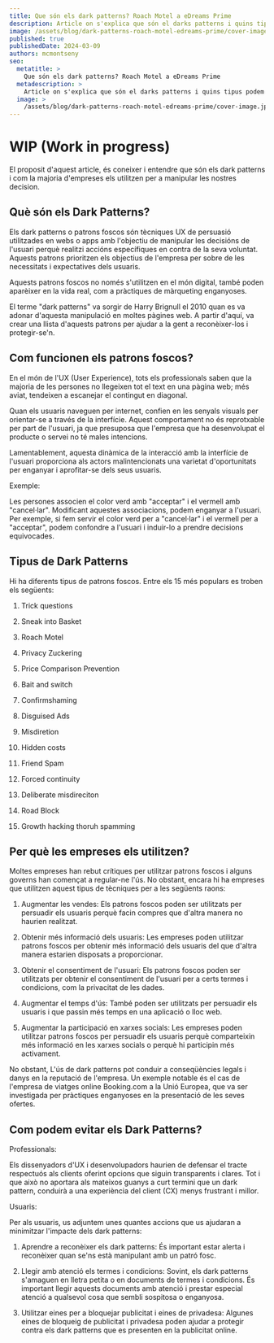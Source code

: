 ```yaml
---
title: Que són els dark patterns? Roach Motel a eDreams Prime
description: Article on s'explica que són el darks patterns i quins tipus podem trobar. Finalment és mostra un exemple d'un possible ús de Roach Motel per part de eDreams Prime.
image: /assets/blog/dark-patterns-roach-motel-edreams-prime/cover-image.jpg
published: true
publishedDate: 2024-03-09
authors: mcmontseny
seo:
  metatitle: >
    Que són els dark patterns? Roach Motel a eDreams Prime
  metadescription: >
    Article on s'explica que són el darks patterns i quins tipus podem trobar. Finalment és mostra un exemple d'un possible ús de Roach Motel per part de eDreams Prime.
  image: >
    /assets/blog/dark-patterns-roach-motel-edreams-prime/cover-image.jpg
---
```


# WIP (Work in progress)

El proposit d'aquest article, és coneixer i entendre que són els dark patterns i com la majoria d'empreses els utilitzen per a manipular les nostres decision.

## Què són els Dark Patterns?

Els dark patterns o patrons foscos són tècniques UX de persuasió utilitzades en webs o apps amb l'objectiu de manipular les decisións de l'usuari perquè realitzi accións específiques en contra de la seva voluntat. Aquests patrons prioritzen els objectius de l'empresa per sobre de les necessitats i expectatives dels usuaris.

Aquests patrons foscos no només s'utilitzen en el món digital, també poden aparèixer en la vida real, com a pràctiques de màrqueting enganyoses.

El terme "dark patterns" va sorgir de Harry Brignull el 2010 quan es va adonar d'aquesta manipulació en moltes pàgines web. A partir d'aquí, va crear una llista d'aquests patrons per ajudar a la gent a reconèixer-los i protegir-se'n.

## Com funcionen els patrons foscos?

En el món de l'UX (User Experience), tots els professionals saben que la majoria de les persones no llegeixen tot el text en una pàgina web; més aviat, tendeixen a escanejar el contingut en diagonal.

Quan els usuaris naveguen per internet, confien en les senyals visuals per orientar-se a través de la interfície. Aquest comportament no és reprotxable per part de l'usuari, ja que presuposa que l'empresa que ha desenvolupat el producte o servei no té males intencions.

Lamentablement, aquesta dinàmica de la interacció amb la interfície de l'usuari proporciona als actors malintencionats una varietat d'oportunitats per enganyar i aprofitar-se dels seus usuaris.

Exemple:

Les persones associen el color verd amb "acceptar" i el vermell amb "cancel·lar". Modificant aquestes associacions, podem enganyar a l'usuari. Per exemple, si fem servir el color verd per a "cancel·lar" i el vermell per a "acceptar", podem confondre a l'usuari i induir-lo a prendre decisions equivocades.

## Tipus de Dark Patterns

Hi ha diferents tipus de patrons foscos. Entre els 15 més populars es troben els següents:

1. Trick questions

2. Sneak into Basket

3. Roach Motel

4. Privacy Zuckering

5. Price Comparison Prevention

6. Bait and switch

7. Confirmshaming

8. Disguised Ads

9. Misdiretion

10. Hidden costs

11. Friend Spam

12. Forced continuity

13. Deliberate misdireciton

14. Road Block

15. Growth hacking thoruh spamming

## Per què les empreses els utilitzen?

Moltes empreses han rebut crítiques per utilitzar patrons foscos i alguns governs han començat a regular-ne l'ús. No obstant, encara hi ha empreses que utilitzen aquest tipus de tècniques per a les següents raons:

1. Augmentar les vendes: Els patrons foscos poden ser utilitzats per persuadir els usuaris perquè facin compres que d'altra manera no haurien realitzat.

2. Obtenir més informació dels usuaris: Les empreses poden utilitzar patrons foscos per obtenir més informació dels usuaris del que d'altra manera estarien disposats a proporcionar.

3. Obtenir el consentiment de l'usuari: Els patrons foscos poden ser utilitzats per obtenir el consentiment de l'usuari per a certs termes i condicions, com la privacitat de les dades.

4. Augmentar el temps d'ús: També poden ser utilitzats per persuadir els usuaris i que passin més temps en una aplicació o lloc web.

5. Augmentar la participació en xarxes socials: Les empreses poden utilitzar patrons foscos per persuadir els usuaris perquè comparteixin més informació en les xarxes socials o perquè hi participin més activament.

No obstant, L'ús de dark patterns pot conduir a conseqüències legals i danys en la reputació de l'empresa. Un exemple notable és el cas de l'empresa de viatges online Booking.com a la Unió Europea, que va ser investigada per pràctiques enganyoses en la presentació de les seves ofertes.

## Com podem evitar els Dark Patterns?

Professionals:

Els dissenyadors d'UX i desenvolupadors haurien de defensar el tracte respectuós als clients oferint opcions que siguin transparents i clares. Tot i que això no aportara als mateixos guanys a curt termini que un dark pattern, conduirà a una experiència del client (CX) menys frustrant i millor.

Usuaris:

Per als usuaris, us adjuntem unes quantes accions que us ajudaran a minimitzar l'impacte dels dark patterns:

1. Aprendre a reconèixer els dark patterns: És important estar alerta i reconèixer quan se'ns està manipulant amb un patró fosc.

2. Llegir amb atenció els termes i condicions: Sovint, els dark patterns s'amaguen en lletra petita o en documents de termes i condicions. És important llegir aquests documents amb atenció i prestar especial atenció a qualsevol cosa que sembli sospitosa o enganyosa.

3. Utilitzar eines per a bloquejar publicitat i eines de privadesa: Algunes eines de bloqueig de publicitat i privadesa poden ajudar a protegir contra els dark patterns que es presenten en la publicitat online.
